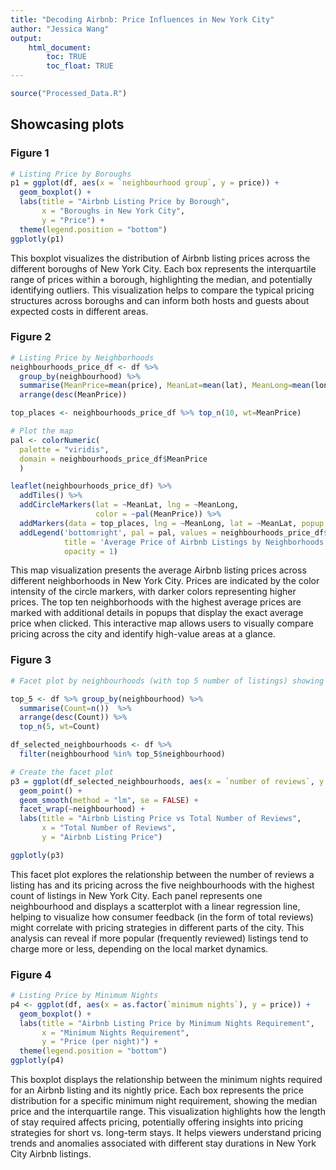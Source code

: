 ```yaml
---
title: "Decoding Airbnb: Price Influences in New York City"
author: "Jessica Wang"
output: 
    html_document:
        toc: TRUE
        toc_float: TRUE
---
```


```r
source("Processed_Data.R")
```


## Showcasing plots {.tabset}

### Figure 1

```r
# Listing Price by Boroughs
p1 = ggplot(df, aes(x = `neighbourhood group`, y = price)) +
  geom_boxplot() +
  labs(title = "Airbnb Listing Price by Borough",
       x = "Boroughs in New York City",
       y = "Price") +
  theme(legend.position = "bottom")
ggplotly(p1)
```

This boxplot visualizes the distribution of Airbnb listing prices across the different boroughs of New York City. Each box represents the interquartile range of prices within a borough, highlighting the median, and potentially identifying outliers. This visualization helps to compare the typical pricing structures across boroughs and can inform both hosts and guests about expected costs in different areas.

### Figure 2

```r
# Listing Price by Neighborhoods 
neighbourhoods_price_df <- df %>%
  group_by(neighbourhood) %>%
  summarise(MeanPrice=mean(price), MeanLat=mean(lat), MeanLong=mean(long), )  %>%
  arrange(desc(MeanPrice))

top_places <- neighbourhoods_price_df %>% top_n(10, wt=MeanPrice)

# Plot the map
pal <- colorNumeric(
  palette = "viridis",
  domain = neighbourhoods_price_df$MeanPrice
  )

leaflet(neighbourhoods_price_df) %>%
  addTiles() %>%
  addCircleMarkers(lat = ~MeanLat, lng = ~MeanLong,
                   color = ~pal(MeanPrice)) %>%
  addMarkers(data = top_places, lng = ~MeanLong, lat = ~MeanLat, popup = ~as.character(round(MeanPrice, digits=0))) %>%
  addLegend('bottomright', pal = pal, values = neighbourhoods_price_df$MeanPrice,
            title = 'Average Price of Airbnb Listings by Neighborhoods',
            opacity = 1)
```

This map visualization presents the average Airbnb listing prices across different neighborhoods in New York City. Prices are indicated by the color intensity of the circle markers, with darker colors representing higher prices. The top ten neighborhoods with the highest average prices are marked with additional details in popups that display the exact average price when clicked. This interactive map allows users to visually compare pricing across the city and identify high-value areas at a glance.


### Figure 3

```r
# Facet plot by neighbourhoods (with top 5 number of listings) showing scatterplots with linear regression lines of the total number of reviews and prices

top_5 <- df %>% group_by(neighbourhood) %>%
  summarise(Count=n())  %>%
  arrange(desc(Count)) %>%
  top_n(5, wt=Count)

df_selected_neighbourhoods <- df %>% 
  filter(neighbourhood %in% top_5$neighbourhood)

# Create the facet plot
p3 = ggplot(df_selected_neighbourhoods, aes(x = `number of reviews`, y = price)) +
  geom_point() +  
  geom_smooth(method = "lm", se = FALSE) +
  facet_wrap(~neighbourhood) + 
  labs(title = "Airbnb Listing Price vs Total Number of Reviews",
       x = "Total Number of Reviews",
       y = "Airbnb Listing Price") 

ggplotly(p3)
```

This facet plot explores the relationship between the number of reviews a listing has and its pricing across the five neighbourhoods with the highest count of listings in New York City. Each panel represents one neighbourhood and displays a scatterplot with a linear regression line, helping to visualize how consumer feedback (in the form of total reviews) might correlate with pricing strategies in different parts of the city. This analysis can reveal if more popular (frequently reviewed) listings tend to charge more or less, depending on the local market dynamics.

### Figure 4
```r
# Listing Price by Minimum Nights
p4 <- ggplot(df, aes(x = as.factor(`minimum nights`), y = price)) +
  geom_boxplot() +
  labs(title = "Airbnb Listing Price by Minimum Nights Requirement",
       x = "Minimum Nights Requirement",
       y = "Price (per night)") +
  theme(legend.position = "bottom")
ggplotly(p4)
```

This boxplot displays the relationship between the minimum nights required for an Airbnb listing and its nightly price. Each box represents the price distribution for a specific minimum night requirement, showing the median price and the interquartile range. This visualization highlights how the length of stay required affects pricing, potentially offering insights into pricing strategies for short vs. long-term stays. It helps viewers understand pricing trends and anomalies associated with different stay durations in New York City Airbnb listings.

